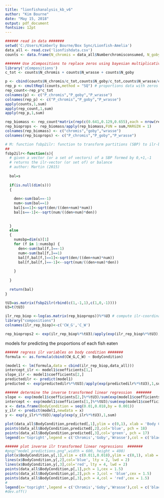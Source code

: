 ```yaml
---
title: "lionfishanalysis_kb_v6"
author: "Kim Bourne"
date: "May 15, 2018"
output: pdf_document
fontsize: 12pt
---
```


```r
###### read in data #######
setwd('C:/Users/Kimberly Bourne/Box Sync/Lionfish-Amelia')
data_all <- read.csv('lionfishdata.csv')
counts <- data.frame(N_chromis = data_all$Numberchromisconsumed, N_goby = data_all$Numbergobyconsumed,N_wrasse = data_all$Numberwrasseconsumed)
```

```r
####### Use zCompositions to replace zeros using bayesian multiplicative methods #######
library('zCompositions')
c_tot <- counts$N_chromis + counts$N_wrasse + counts$N_goby

p <- cbind(counts$N_chromis/c_tot,counts$N_goby/c_tot,counts$N_wrasse/c_tot) # proportions of each species based on total eaten
rep_p <- cmultRepl(counts,method = "SQ") # proportions data with zeros replaced
rep_count<-rep_p*c_tot
colnames(p) <- c("P_chromis","P_goby","P_wrasse")
colnames(rep_p) <- c("P_chromis","P_goby","P_wrasse")
apply(counts,1,sum)
apply(rep_count,1,sum) 
apply(rep_p,1,sum) 

rep_biomass <- rep_count*matrix(rep(c(0.641,0.129,0.655),each = nrow(rep_count)),nrow = nrow(rep_count))
rep_bioprops <- rep_biomass/apply(rep_biomass,FUN = sum,MARGIN = 1)
colnames(rep_biomass) <- c("chromis","goby","wrasse")
colnames(rep_bioprops) <- c("P_chromis","P_goby","P_wrasse")
```

```r
# M: function fsbp2ilr: function to transform partitions (SBP) to ilr-basis
##
fsbp2ilr<-function(s){
  # given a vector (or a set of vectors) of a SBP formed by 0,+1,-1 
  # returns the ilr-vector (or set of) or balance
  # author: Martin (2015)
  
  bal=s
  
  if(is.null(dim(s))) 
  {
       
    den<-sum(bal==-1)
    num<-sum(bal==1)  
    bal[s==1]<-sqrt(den/((den+num)*num))
    bal[s==-1]<--sqrt(num/((den+num)*den))
    
    
  }
  else
  {
    numsbp=dim(s)[1]
    for (f in 1:numsbp) {
      den<-sum(bal[f,]==-1)
      num<-sum(bal[f,]==1)  
      bal[f,bal[f,]==1]<-sqrt(den/((den+num)*num))
      bal[f,bal[f,]==-1]<--sqrt(num/((den+num)*den))
      
    }
    
  }
  
  return(bal)
}

tU3=as.matrix(fsbp2ilr(rbind(c(1,-1,1),c(1,0,-1))))
U3=t(tU3)

ilr_rep_biop <-log(as.matrix(rep_bioprops))%*%U3 # compute ilr-coordinates
library("compositions")
colnames(ilr_rep_biop)<-c('CW_G','C_W')

rep_bioprops2 <- exp(ilr_rep_biop%*%tU3)/apply(exp(ilr_rep_biop%*%tU3),1,sum)
```


models for predicting the proportions of each fish eaten 

```r
###### regress ilr variables on body condition #######
formula <- as.formula(cbind(CW_G,C_W) ~ BodyCondition)

(model1 <- lm(formula,data = cbind(ilr_rep_biop,data_all)))
intercept_ilr <- model1$coefficients[1,]
slope_ilr <- model1$coefficients[2,]
predictedilr <- predict(model1)
predicted <- exp(predictedilr%*%tU3)/apply(exp(predictedilr%*%tU3),1,sum)

###### determine the inverse transformed linear regression  #######
slope <- exp(model1$coefficients[2,]%*%tU3)/sum(exp(model1$coefficients[2,]%*%tU3))
intercept <- exp(model1$coefficients[1,]%*%tU3)/sum(exp(model1$coefficients[1,]%*%tU3))
x <- data.frame(BodyCondition = seq(0.01,0.018,by = 0.001))
y_ilr <- predict(model1,newdata = x)
y <- exp(y_ilr%*%tU3)/apply(exp(y_ilr%*%tU3),1,sum)

plot(data_all$BodyCondition,predicted[,1],ylim = c(0,1), xlab = 'Body Condition',ylab = 'Percent Diet Comprised by Species',pch = 15, frame.plot = FALSE)
points(data_all$BodyCondition,predicted[,2],col='blue', pch = 18)
points(data_all$BodyCondition,predicted[,3],col='green', pch = 17)
legend(x='topright',legend = c('Chromis','Goby','Wrasse'),col = c('black','green','blue'),pch = c(15,18,17))

###### plot inverse ilr transformed linear regressions  #######
#png("model_predictions.png",width = 600, height = 400)
plot(x$BodyCondition,y[,1],xlim = c(0.011,0.018),ylim = c(0,1), xlab = 'Body Condition',ylab = 'Percent Diet Comprised by Species',type="l", frame.plot = FALSE, lwd = 2,cex.axis = 1.5,cex.lab = 1.5)
lines(x$BodyCondition,y[,2],col='blue', lty = 2, lwd = 2)
lines(x$BodyCondition,y[,3],col='red', lty = 4, lwd = 2)
points(data_all$BodyCondition,p[,1],pch = 1,cex = 1.5)
points(data_all$BodyCondition,p[,2],pch = 3,col = 'blue',cex = 1.5)
points(data_all$BodyCondition,p[,3],pch = 4,col = 'red',cex = 1.5)
#
legend(x='topright',legend = c('Chromis','Goby','Wrasse'),col = c('black','red','blue'),lty = c(1,2,4),lwd = 2,cex = 1.5)
#dev.off()
```


